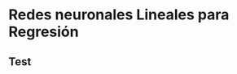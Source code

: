 <!-- ::: watermark -->
<!-- <img src="img/aif-logo.png" width="400"/> -->
<!-- ::: -->


# Redes neuronales Lineales para Regresión

## Test